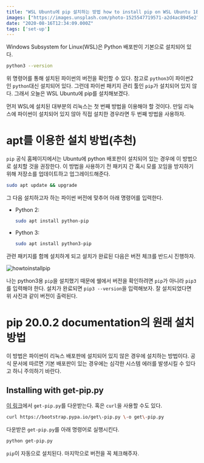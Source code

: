 ```yaml
---
title: "WSL Ubuntu에 pip 설치하는 방법 how to install pip on WSL Ubuntu 18.04"
images: ["https://images.unsplash.com/photo-1525547719571-a2d4ac8945e2?ixlib=rb-1.2.1&q=80&fm=jpg&crop=entropy&cs=tinysrgb&w=2000&fit=max&ixid=eyJhcHBfaWQiOjExNzczfQ"]
date: "2020-08-16T12:34:09.000Z"
tags: ['set-up']
---
```


<TOCInline toc={props.toc} asDisclosure />
Windows Subsystem for Linux(WSL)은 Python 배포판이 기본으로 설치되어 있다.

```bash
python3 --version
```

위 명령어를 통해 설치된 파이썬의 버전을 확인할 수 있다. 참고로 `python3`이 파이썬2인 `python`대신 설치되어 있다. 그런데 파이썬 패키지 관리 툴인 `pip`가 설치되어 있지 않다. 그래서 오늘은 WSL Ubuntu에 pip를 설치해보겠다.

먼저 WSL에 설치된 대부분의 리눅스는 첫 번째 방법을 이용해야 할 것이다. 만일 리눅스에 파이썬이 설치되어 있지 않아 직접 설치한 경우라면 두 번째 방법을 사용하자.

# apt를 이용한 설치 방법(추천)

`pip` 공식 홈페이지에서는 Ubuntu에 python 배포판이 설치되어 있는 경우에 이 방법으로 설치할 것을 권장한다. 이 방법을 사용하기 전 패키지 간 혹시 모를 꼬임을 방지하기 위해 저장소를 업데이트하고 업그레이드해준다.

```bash
sudo apt update && upgrade
```

그 다음 설치하고자 하는 파이썬 버전에 맞추어 아래 명령어를 입력한다.

-   Python 2:
    
    ```bash
    sudo apt install python-pip
    ```
    
-   Python 3:
    
    ```bash
    sudo apt install python3-pip
    ```
    

관련 패키지를 함께 설치하게 되고 설치가 완료된 다음은 버전 체크를 반드시 진행하자.

![howtoinstallpip](https://res-2.cloudinary.com/hwrfsjit3/image/upload/q_auto/v1/ghost-blog-images/howtoinstallpip.png)

나는 python3용 `pip`을 설치했기 때문에 쉘에서 버전을 확인하려면 `pip`가 아니라 `pip3`를 입력해야 한다. 설치가 완료되면 `pip3 --version`을 입력해보자. 잘 설치되었다면 위 사진과 같이 버전이 출력된다.

# pip 20.0.2 documentation의 원래 설치 방법

이 방법은 파이썬이 리눅스 배포판에 설치되어 있지 않은 경우에 설치하는 방법이다. 공식 문서에 따르면 기본 배포판이 있는 경우에는 심각한 시스템 에러를 발생시킬 수 있다고 하니 주의하기 바란다.

## Installing with get-pip.py

[이 링크](https://bootstrap.pypa.io/get-pip.py)에서 `get-pip.py`를 다운받는다. 혹은 `curl`을 사용할 수도 있다.

```bash
curl https://bootstrap.pypa.io/get\-pip.py \-o get\-pip.py
```

다운받은 `get-pip.py`를 아래 명령어로 실행시킨다.

```bash
python get-pip.py
```

`pip`이 자동으로 설치된다. 마지막으로 버전을 꼭 체크해주자.
